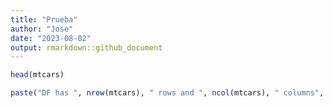 ```yaml
---
title: "Prueba"
author: "Jose"
date: "2023-08-02"
output: rmarkdown::github_document
---
```


```r
head(mtcars)
```

```r
paste("DF has ", nrow(mtcars), " rows and ", ncol(mtcars), " columns", sep = "")
```



